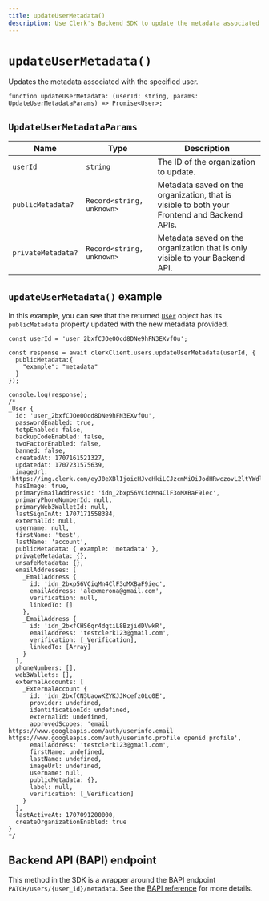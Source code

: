 ```yaml
---
title: updateUserMetadata()
description: Use Clerk's Backend SDK to update the metadata associated with the specified user.
---
```


# `updateUserMetadata()`

Updates the metadata associated with the specified user.

```tsx
function updateUserMetadata: (userId: string, params: UpdateUserMetadataParams) => Promise<User>;
```

## `UpdateUserMetadataParams`

| Name | Type	| Description |
| --- | --- | --- |
| `userId` | `string` | The ID of the organization to update. |
| `publicMetadata?` | `Record<string, unknown>` | Metadata saved on the organization, that is visible to both your Frontend and Backend APIs. |
| `privateMetadata?` | `Record<string, unknown>` | Metadata saved on the organization that is only visible to your Backend API. |

## `updateUserMetadata()` example

In this example, you can see that the returned [`User`](/docs/references/backend/types/backend-user) object has its `publicMetadata` property updated with the new metadata provided. 

```tsx {3-6, 30}
const userId = 'user_2bxfCJOe0Ocd8DNe9hFN3EXvfOu';

const response = await clerkClient.users.updateUserMetadata(userId, {
  publicMetadata:{
    "example": "metadata"
  }
});

console.log(response);
/*
_User {
  id: 'user_2bxfCJOe0Ocd8DNe9hFN3EXvfOu',
  passwordEnabled: true,
  totpEnabled: false,
  backupCodeEnabled: false,
  twoFactorEnabled: false,
  banned: false,
  createdAt: 1707161521327,
  updatedAt: 1707231575639,
  imageUrl: 'https://img.clerk.com/eyJ0eXBlIjoicHJveHkiLCJzcmMiOiJodHRwczovL2ltYWdlcy5jbGVyay5kZXYvb2F1dGhfZ29vZ2xlL2ltZ18yYnhmQ0pqZ3Yzb21rMzNHU3lZTzJhWEFvc1AifQ',
  hasImage: true,
  primaryEmailAddressId: 'idn_2bxp56VCiqMn4ClF3oMXBaF9iec',
  primaryPhoneNumberId: null,
  primaryWeb3WalletId: null,
  lastSignInAt: 1707171558384,
  externalId: null,
  username: null,
  firstName: 'test',
  lastName: 'account',
  publicMetadata: { example: 'metadata' },
  privateMetadata: {},
  unsafeMetadata: {},
  emailAddresses: [
    _EmailAddress {
      id: 'idn_2bxp56VCiqMn4ClF3oMXBaF9iec',
      emailAddress: 'alexmerona@gmail.com',
      verification: null,
      linkedTo: []
    },
    _EmailAddress {
      id: 'idn_2bxfCHS6qr4dqtiL8BzjidDVwkR',
      emailAddress: 'testclerk123@gmail.com',
      verification: [_Verification],
      linkedTo: [Array]
    }
  ],
  phoneNumbers: [],
  web3Wallets: [],
  externalAccounts: [
    _ExternalAccount {
      id: 'idn_2bxfCN3UaowKZYKJJKcefzOLq0E',
      provider: undefined,
      identificationId: undefined,
      externalId: undefined,
      approvedScopes: 'email https://www.googleapis.com/auth/userinfo.email https://www.googleapis.com/auth/userinfo.profile openid profile',
      emailAddress: 'testclerk123@gmail.com',
      firstName: undefined,
      lastName: undefined,
      imageUrl: undefined,
      username: null,
      publicMetadata: {},
      label: null,
      verification: [_Verification]
    }
  ],
  lastActiveAt: 1707091200000,
  createOrganizationEnabled: true
}
*/
```

## Backend API (BAPI) endpoint

This method in the SDK is a wrapper around the BAPI endpoint `PATCH/users/{user_id}/metadata`. See the [BAPI reference](https://clerk.com/docs/reference/backend-api/tag/Users#operation/UpdateUserMetadata) for more details.